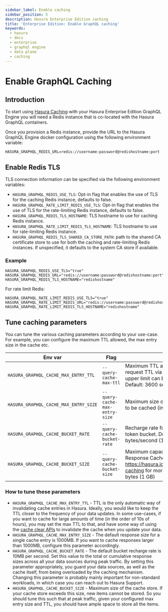 ```yaml
---
sidebar_label: Enable caching
sidebar_position: 5
description: Hasura Enterprise Edition caching
title: 'Enterprise Edition: Enable GraphQL caching'
keywords:
  - hasura
  - docs
  - enterprise
  - graphql engine
  - data plane
  - caching
---
```



# Enable GraphQL Caching

<ProductBadge standard pro ee self />

## Introduction

To start using [Hasura Caching](/caching/overview.mdx) with your Hasura Enterprise Edition GraphQL Engine you will need
a Redis instance that is co-located with the Hasura GraphQL containers.

Once you provision a Redis instance, provide the URL to the Hasura GraphQL Engine docker configuration using the
following environment variable:

```
HASURA_GRAPHQL_REDIS_URL=redis://username:password@redishostname:port
```

## Enable Redis TLS

TLS connection information can be specified via the following environment variables:

- `HASURA_GRAPHQL_REDIS_USE_TLS`: Opt-in flag that enables the use of TLS for the caching Redis instance, defaults to
  false.
- `HASURA_GRAPHQL_RATE_LIMIT_REDIS_USE_TLS`: Opt-in flag that enables the use of TLS for the rate-limiting Redis
  instance, defaults to false.
- `HASURA_GRAPHQL_REDIS_TLS_HOSTNAME`: TLS hostname to use for caching Redis instance.
- `HASURA_GRAPHQL_RATE_LIMIT_REDIS_TLS_HOSTNAME`: TLS hostname to use for rate-limiting Redis instance.
- `HASURA_GRAPHQL_REDIS_TLS_SHARED_CA_STORE_PATH`: path to the shared CA certificate store to use for both the caching
  and rate-limiting Redis instances. If unspecified, it defaults to the system CA store if available.

### Example

```
HASURA_GRAPHQL_REDIS_USE_TLS="true"
HASURA_GRAPHQL_REDIS_URL="redis://username:password@redishostname:port"
HASURA_GRAPHQL_REDIS_TLS_HOSTNAME="redishostname"
```

For rate limit Redis:

```
HASURA_GRAPHQL_RATE_LIMIT_REDIS_USE_TLS="true"
HASURA_GRAPHQL_RATE_LIMIT_REDIS_URL="redis://username:password@redishostname:port"
HASURA_GRAPHQL_RATE_LIMIT_REDIS_TLS_HOSTNAME="redishostname"
```

## Tune caching parameters

You can tune the various caching parameters according to your use-case. For example, you can configure the maximum
TTL allowed, the max entry size in the cache etc.

| Env var                               | Flag                           | Description                                                                                                                                                  |
|---------------------------------------|--------------------------------|--------------------------------------------------------------------------------------------------------------------------------------------------------------|
| `HASURA_GRAPHQL_CACHE_MAX_ENTRY_TTL`  | `--query-cache-max-ttl`        | Maximum TTL allowed in seconds. Clients can request TTL via the `@cached` directive. But an upper limit can be set using this setting. Default: 3600 seconds |
| `HASURA_GRAPHQL_CACHE_MAX_ENTRY_SIZE` | `--query-cache-max-entry-size` | Maximum size of the response that is allowed to be cached (in MB). default: 1000 MB                                                                          |
| `HASURA_GRAPHQL_CACHE_BUCKET_RATE`    | `--query-cache-bucket-rate`    | Recharge rate for the Query Response Cache token bucket. Default: 10,000,000 bytes/second (10 MB/s)                                                          |
| `HASURA_GRAPHQL_CACHE_BUCKET_SIZE`    | `--query-cache-bucket-size`    | Maximum capacity in bytes for the Query Response Cache token bucket algorithm. See https://hasura.io/docs/latest/queries/response-caching for more info. Default: 1000000000 bytes (1 GB) |


### How to tune these parameters
- `HASURA_GRAPHQL_CACHE_MAX_ENTRY_TTL` - TTL is the only automatic way of invalidating cache entries in Hasura. Ideally,
  you would like to keep the TTL closer to the frequency of your data updates. In some use-cases, if you want to cache
  for large amounts of time (in the order of 10s of hours), you may set the max TTL to that, and have some way of
  using the [cache clear APIs](/caching/caching-config.mdx/#clearing-items-from-the-cache) to invalidate the cache
  when you update your data.
- `HASURA_GRAPHQL_CACHE_MAX_ENTRY_SIZE` - The default response size for a single cache entry is 1000MB. If you want to
  cache responses larger than 1000MB, configure this parameter accordingly.
- `HASURA_GRAPHQL_CACHE_BUCKET_RATE` - The default bucket recharge rate is 10MB per second. Set this value to the total
  or cumulative response sizes across all your data sources during peak traffic. By setting this parameter
  appropriately, you guard your data sources, as well as the cache itself, from being overloaded by the caching
  mechanism. Changing this parameter is probably mainly important for non-standard workloads, in which case you can
  reach out to Hasura Support.
- `HASURA_GRAPHQL_CACHE_BUCKET_SIZE` - Maximum size of the cache store. If your cache store exceeds this size, new items
  cannot be stored. So you should tune this such that at peak traffic, given your configured max entry size and TTL, you
  should have ample space to store all the items.
